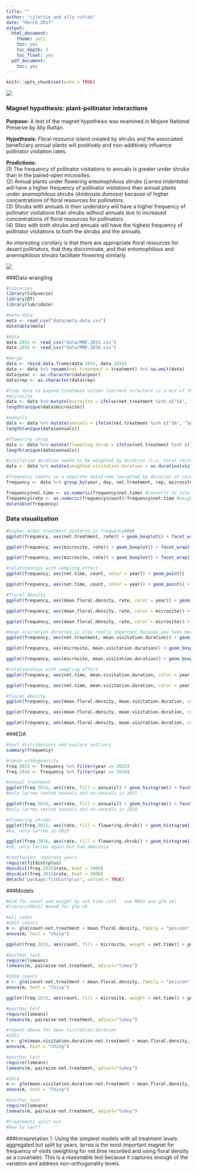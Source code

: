 ```yaml
---
title: ""
author: "cjlortie and ally ruttan"
date: "March 2017"
output:
  html_document:
    theme: yeti
    toc: yes
    toc_depth: 3
    toc_float: yes
  pdf_document:
    toc: yes
---
```


```r
knitr::opts_chunk$set(echo = TRUE)
```
![](./MNP.jpg)

### Magnet hypothesis: plant-pollinator interactions
**Purpose:** A test of the magnet hypothesis was examined in Mojave National Preserve by Ally Ruttan.    

**Hypothesis:** Floral resource island created by shrubs and the associated beneficiary annual plants will positively and non-additively influence pollinator visitation rates. 

**Predictions:**  
(1) The frequency of pollinator visitations to annuals is greater under shrubs than in the paired-open microsites.  
(2) Annual plants under flowering entomophilous shrubs (*Larrea tridentata*) will have a higher frequency of pollinator visitations than annual plants under anemophilous shrubs (*Ambrosia dumosa*) because of higher concentrations of floral resources for pollinators.  
(3) Shrubs with annuals in their understory will have a higher frequency of pollinator visitations than shrubs without annuals due to increased concentrations of floral resources for pollinators.  
(4) Sites with both shrubs and annuals will have the highest frequency of pollinator visitations to both the shrubs and the annuals. 

An interesting corollary is that there are appropriate floral resources for desert pollinators, that they discriminate, and that entomophilous and anemophilous shrubs facilitate flowering similarly.

![](./map.jpg)

###Data wrangling
```r
#libraries
library(tidyverse)
library(DT)
library(lubridate)

#meta-data
meta <- read_csv("data/meta-data.csv")
datatable(meta)

#data
data.2015 <- read_csv("data/MNP.2015.csv")
data.2016 <- read_csv("data/MNP.2016.csv")

#merge
data <- rbind.data.frame(data.2015, data.2016)
data <- data %>% rename(net.treatment = treatment) %>% na.omit(data) 
data$year <- as.character(data$year)
data$rep <- as.character(data$rep)

#tidy data to expand treatment column (current structure is a mix of three factors)
#microsite
data <- data %>% mutate(microsite = ifelse(net.treatment %in% c("SA", "SAA", "SX"), "Larrea", ifelse(net.treatment %in% c("OA"), "open", ifelse(net.treatment %in% c("AMB"), "Ambrosia", NA))))
length(unique(data$microsite))

#annuals
data <- data %>% mutate(annuals = ifelse(net.treatment %in% c("SA", "SAA"), "annuals", ifelse(net.treatment %in% c("OA"), "annuals", ifelse(net.treatment %in% c("AMB"), "annuals", "none"))))
length(unique(data$annuals))

#flowering shrub
data <- data %>% mutate(flowering.shrub = ifelse(net.treatment %in% c("SAA", "SX"), "flowering shrub", ifelse(net.treatment %in% c("AMB", "SA", "OA"), "no shrub flowers", "NA")))
length(unique(data$annuals))

#visitation duration needs to be weighted by duration (i.e. total recording time to address sampling effort)
data <- data %>% mutate(weighted.visitation.duration = as.duration(visitation.duration)/as.duration(total.duration))

#frequency counts in a separate dataframe (weighted by duration of recording)
frequency <- data %>% group_by(year, day, net.treatment, rep, microsite, annuals, flowering.shrub) %>% summarise(net.time = sum(total.duration), mean.visitation.duration = mean(weighted.visitation.duration), mean.floral.density = mean(floral.density), count = n()) 

frequency$net.time <- as.numeric(frequency$net.time) #converts to total seconds
frequency$rate <- as.numeric(frequency$count)/frequency$net.time #weight frequency by net time
datatable(frequency)

```

### Data visualization
```r
#higher-order treatment patterns in frequency####
ggplot(frequency, aes(net.treatment, rate)) + geom_boxplot() + facet_wrap(~year)

ggplot(frequency, aes(microsite, rate)) + geom_boxplot() + facet_wrap(~year*annuals)

ggplot(frequency, aes(microsite, rate)) + geom_boxplot() + facet_wrap(~year*annuals*flowering.shrub)

#relationships with sampling effort
ggplot(frequency, aes(net.time, count, color = year)) + geom_point()

ggplot(frequency, aes(net.time, count, color = year)) + geom_point() + facet_wrap(~microsite)

#floral density
ggplot(frequency, aes(mean.floral.density, rate, color = year)) + geom_point()

ggplot(frequency, aes(mean.floral.density, rate, color = microsite)) + geom_point() + facet_wrap(~year)

ggplot(frequency, aes(mean.floral.density, rate, color = microsite)) + geom_point() + facet_wrap(~year)

#mean visitation duration is also really important because you have more visits or longer visits####
ggplot(frequency, aes(net.treatment, mean.visitation.duration)) + geom_boxplot() + facet_wrap(~year)

ggplot(frequency, aes(microsite, mean.visitation.duration)) + geom_boxplot() + facet_wrap(~year*annuals)

ggplot(frequency, aes(microsite, mean.visitation.duration)) + geom_boxplot() + facet_wrap(~year*annuals*flowering.shrub)

#relationships with sampling effort
ggplot(frequency, aes(net.time, mean.visitation.duration, color = year)) + geom_point()

ggplot(frequency, aes(net.time, mean.visitation.duration, color = year)) + geom_point() + facet_wrap(~microsite)

#floral density
ggplot(frequency, aes(mean.floral.density, mean.visitation.duration, color = year)) + geom_point()

ggplot(frequency, aes(mean.floral.density, mean.visitation.duration, color = microsite)) + geom_point() + facet_wrap(~year)

ggplot(frequency, aes(mean.floral.density, mean.visitation.duration, color = microsite)) + geom_point() + facet_wrap(~year)
```

###EDA
```r
#test distributions and explore outliers
summary(frequency)

#check orthogonality
freq.2015 <- frequency %>% filter(year == 2015)
freq.2016 <- frequency %>% filter(year == 2016)

#annual treatment
ggplot(freq.2015, aes(rate, fill = annuals)) + geom_histogram() + facet_wrap(~microsite)
#only larrea tested annuals and no-annuals in 2015

ggplot(freq.2016, aes(rate, fill = annuals)) + geom_histogram() + facet_wrap(~microsite)
#only larrea tested annuals and no-annuals in 2016

#flowering shrubs
ggplot(freq.2015, aes(rate, fill = flowering.shrub)) + geom_histogram() + facet_wrap(~microsite)
#ha, only larrea in 2015

ggplot(freq.2016, aes(rate, fill = flowering.shrub)) + geom_histogram() + facet_wrap(~microsite)
#ok, only larrea again but had ambrosia

#conclusion, separate years
require(fitdistrplus)
descdist(freq.2015$rate, boot = 1000)
descdist(freq.2016$rate, boot = 1000)
detach("package:fitdistrplus", unload = TRUE)

```

###Models
```r
#GLM for count and weight by net.time (alt - use MASS and glm.nb)
#library(MASS) #need for glm.nb

#all codes
#2015 counts
m <- glm(count~net.treatment + mean.floral.density, family = "poisson", weight = net.time, data = freq.2015)
anova(m, test = "Chisq") 

ggplot(freq.2015, aes(count, fill = microsite, weight = net.time)) + geom_histogram(binwidth = 10) + scale_fill_brewer(palette = "Blues") #like it

#posthoc test
require(lsmeans)
lsmeans(m, pairwise~net.treatment, adjust="tukey")

#2016 counts
m <- glm(count~net.treatment + mean.floral.density, family = "poisson", weight = net.time, data = freq.2016)
anova(m, test = "Chisq") 

ggplot(freq.2016, aes(count, fill = microsite, weight = net.time)) + geom_histogram(binwidth = 10) + scale_fill_brewer(palette = "Blues") #good plot

#posthoc test
require(lsmeans)
lsmeans(m, pairwise~net.treatment, adjust="tukey")

#repeat above for mean.visitation.duration
#2015
m <- glm(mean.visitation.duration~net.treatment + mean.floral.density, family = "gaussian", weight = net.time, data = freq.2015)
anova(m, test = "Chisq") 

#posthoc test
require(lsmeans)
lsmeans(m, pairwise~net.treatment, adjust="tukey")

#2016
m <- glm(mean.visitation.duration~net.treatment + mean.floral.density, family = "gaussian", weight = net.time, data = freq.2016)
anova(m, test = "Chisq") 

#posthoc test
require(lsmeans)
lsmeans(m, pairwise~net.treatment, adjust="tukey")

#treatments split out
#how to test?

```

###Intrepretation
1. Using the simplest models with all treatment levels aggregated but split by years, larrea is the most important magnet for frequency of visits (weighting for net.time recorded and using floral density as a covariate). This is a reasonable test because it captures enough of the variation and address non-orthogonality levels.




